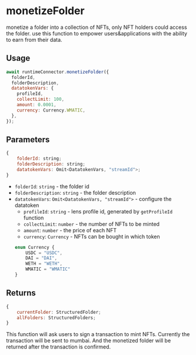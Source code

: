 
# monetizeFolder

monetize a folder into a collection of NFTs, only NFT holders could access the folder.
use this function to empower users&applications with the ability to earn from their data.

## Usage

```javascript
await runtimeConnector.monetizeFolder({
  folderId,
  folderDescription,
  datatokenVars: {
    profileId,
    collectLimit: 100,
    amount: 0.0001,
    currency: Currency.WMATIC,
  },
});
```

## Parameters
```js
{
    folderId: string;
    folderDescription: string;
    datatokenVars: Omit<DatatokenVars, "streamId">;
}
```
- `folderId`: `string` - the folder id
- `folderDescription`: `string` - the folder description
- `datatokenVars`: `Omit<DatatokenVars, "streamId">` - configure the datatoken
    - `profileId`: `string` - lens profile id, generated by `getProfileId` function
    - `collectLimit`: `number` - the number of NFTs to be minted
    - `amount`: `number` - the price of each NFT
    - `currency`: `Currency` - NFTs can be bought in which token
    ```js
    enum Currency {
        USDC = "USDC",
        DAI = "DAI",
        WETH = "WETH",
        WMATIC = "WMATIC"
    }
    ```

## Returns
```js
{
    currentFolder: StructuredFolder;
    allFolders: StructuredFolders;
}
```
<Callout>
This function will ask users to sign a transaction to mint NFTs. Currently the transaction will be sent to mumbai.
And the monetized folder will be returned after the transaction is confirmed.
</Callout>
